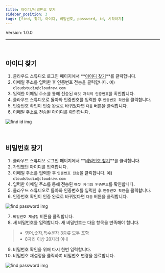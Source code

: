 ```yaml
---
title: 아이디/비밀번호 찾기
sidebar_position: 3
tags: [find, 찾기, 아이디, 비밀번호, password, id, 시작하기]
---
```



<span className="theme-doc-version-badge badge badge--secondary">
    Version: 1.0.0
</span>

<hr/>
<br />

## 아이디 찾기

1. 클라우드 스튜디오 로그인 페이지에서 **[아이디 찾기](https://cloudstudio.cloudraw.kr/forgot/id)**를 클릭합니다.
2. 이메일 주소를 입력한 후 인증번호 전송을 클릭합니다. 예) ```cloudstudio@cloudraw.com```
3. 입력한 이메일 주소를 통해 전송된 ```여섯 자리의 인증번호```를 확인합니다.
4. 클라우드 스튜디오로 돌아와 인증번호를 입력한 후 ```인증번호 확인```을 클릭합니다.
5. 인증번호 확인이 인증 완료로 바뀌었다면 ```다음``` 버튼을 클릭합니다.
6. 이메일 주소로 전송된 아이디를 확인합니다.

<div className={styles.imgWrap}>
    <img src={findId} alt="find id img" />
</div>

<p>&nbsp;</p>

## 비밀번호 찾기

1. 클라우드 스튜디오 로그인 페이지에서 **[비밀번호 찾기](https://cloudstudio.cloudraw.kr/forgot/pw)**를 클릭합니다.
2. 가입했던 아이디를 입력합니다.
3. 이메일 주소를 입력한 후 ```인증번호 전송```을 클릭합니다. 예) ```cloudstudio@cloudraw.com``` 
4. 입력한 이메일 주소를 통해 전송된 ```여섯 자리의 인증번호```를 확인합니다.
5. 클라우드 스튜디오로 돌아와 인증번호를 입력한 후 ```인증번호 확인```을 클릭합니다.
6. 인증번호 확인이 인증 완료로 바뀌었다면 ```다음``` 버튼을 클릭합니다.

<div className={styles.imgWrap}>
    <img src={findPassword} alt="find password img" />
</div>

7. ```비밀번호 재설정``` 버튼을 클릭합니다.
8. 새 비밀번호를 입력합니다. 새 비밀번호는 다음 항목을 만족해야 합니다.

>  - 영어,숫자,특수문자 3종류 모두 포함
>  - 8자리 이상 20자리 이내

9. 비밀번호 확인을 위해 다시 한번 입력합니다.
10. 비밀번호 재설정을 클릭하여 비밀번호 변경을 완료합니다.

<div className={styles.imgWrap}>
    <img src={findPassword2} alt="find password img" />
</div>